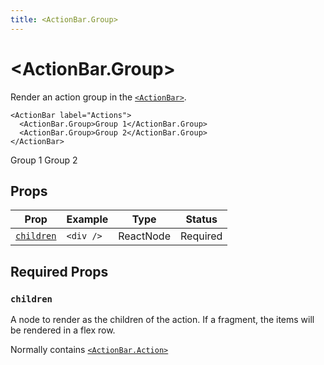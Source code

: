 ```yaml
---
title: <ActionBar.Group>
---
```



# \<ActionBar.Group\>

Render an action group in the [`<ActionBar>`](action-bar).

```tsx showLineNumbers {2-3} copy
<ActionBar label="Actions">
  <ActionBar.Group>Group 1</ActionBar.Group>
  <ActionBar.Group>Group 2</ActionBar.Group>
</ActionBar>
```

<PuckPreview>
  <div style={{ display: "flex" }}>
    <ActionBar label="Actions">
      <ActionBar.Group>Group 1</ActionBar.Group>
      <ActionBar.Group>Group 2</ActionBar.Group>
    </ActionBar>
  </div>
</PuckPreview>

## Props

| Prop                    | Example   | Type      | Status   |
| ----------------------- | --------- | --------- | -------- |
| [`children`](#children) | `<div />` | ReactNode | Required |

## Required Props

### `children`

A node to render as the children of the action. If a fragment, the items will be rendered in a flex row.

Normally contains [`<ActionBar.Action>`](action-bar-action)
